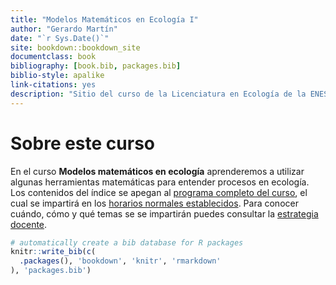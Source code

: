 ```yaml
--- 
title: "Modelos Matemáticos en Ecología I"
author: "Gerardo Martín"
date: "`r Sys.Date()`"
site: bookdown::bookdown_site
documentclass: book
bibliography: [book.bib, packages.bib]
biblio-style: apalike
link-citations: yes
description: "Sitio del curso de la Licenciatura en Ecología de la ENES unidad Mérida"
---
```


# Sobre este curso

En el curso **Modelos matemáticos en ecología** aprenderemos a utilizar algunas herramientas matemáticas para entender procesos en ecología. Los contenidos del índice se apegan al [programa completo del curso](Programa-curso.pdf), el cual se impartirá en los [horarios normales establecidos](Horario.pdf). Para conocer cuándo, cómo y qué temas se se impartirán puedes consultar la [estrategia docente](Estrategia-docente.pdf).

```r
# automatically create a bib database for R packages
knitr::write_bib(c(
  .packages(), 'bookdown', 'knitr', 'rmarkdown'
), 'packages.bib')
```
